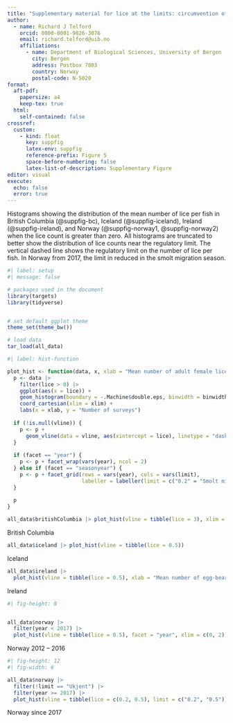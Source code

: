 ```yaml
---
title: "Supplementary material for lice at the limits: circumvention of regulatory limits on salmon lice counts in aquaculture facilities"
author:
  - name: Richard J Telford
    orcid: 0000-0001-9826-3076
    email: richard.telford@uib.no
    affiliations:
      - name: Department of Biological Sciences, University of Bergen 
        city: Bergen
        address: Postbox 7803
        country: Norway
        postal-code: N-5020
format: 
  aft-pdf:
    papersize: a4
    keep-tex: true  
  html: 
    self-contained: false
crossref:
  custom:
    - kind: float
      key: suppfig
      latex-env: suppfig
      reference-prefix: Figure S
      space-before-numbering: false
      latex-list-of-description: Supplementary Figure
editor: visual
execute:
  echo: false
  error: true
---
```



Histograms showing the distribution of the mean number of lice per fish in British Columbia (@suppfig-bc), Iceland (@suppfig-iceland), Ireland (@suppfig-ireland), and Norway (@suppfig-norway1, @suppfig-norway2) when the lice count is greater than zero.
All histograms are truncated to better show the distribution of lice counts near the regulatory limit.
The vertical dashed line shows the regulatory limit on the number of lice per fish. 
In Norway from 2017, the limit in reduced in the smolt migration season.


```r
#| label: setup
#| message: false

# packages used in the document
library(targets)
library(tidyverse)


# set default ggplot theme
theme_set(theme_bw())

# load data
tar_load(all_data)
```

```r
#| label: hist-function

plot_hist <- function(data, x, xlab = "Mean number of adult female lice per fish", xlim = c(0, 3), binwidth = 0.05, vline = NULL, facet = "none") {
  p <- data |> 
    filter(lice > 0) |> 
    ggplot(aes(x = lice)) +
    geom_histogram(boundary = -.Machine$double.eps, binwidth = binwidth) +
    coord_cartesian(xlim = xlim) +
    labs(x = xlab, y = "Number of surveys")
  
  if (!is.null(vline)) {
    p <- p + 
      geom_vline(data = vline, aes(xintercept = lice), linetype = "dashed", colour = "#99151c")
  }
  
  if (facet == "year") {
    p <- p + facet_wrap(vars(year), ncol = 2)
  } else if (facet == "seasonyear") {
    p <- p + facet_grid(rows = vars(year), cols = vars(limit), 
                        labeller = labeller(limit = c("0.2" = "Smolt migration", "0.5" = "Ex smolt migration")))
  }
  
  p
}
```


:::{#suppfig-bc}
```r

all_data$britishColumbia |> plot_hist(vline = tibble(lice = 3), xlim = c(0, 5), xlab = "Mean number of motile lice per fish")

```

British Columbia
:::

:::{#suppfig-iceland}
```r

all_data$iceland |> plot_hist(vline = tibble(lice = 0.5))

```

Iceland
:::

:::{#suppfig-ireland}

```r

all_data$ireland |> 
  plot_hist(vline = tibble(lice = 0.5), xlab = "Mean number of egg-bearing lice per fish")

```
Ireland
:::

:::{#suppfig-norway1}

```r
#| fig-height: 8 


all_data$norway |> 
  filter(year < 2017) |> 
  plot_hist(vline = tibble(lice = 0.5), facet = "year", xlim = c(0, 2))
```
Norway 2012 -- 2016
:::


:::{#suppfig-norway2}

```r
#| fig-height: 12
#| fig-width: 6

all_data$norway |> 
  filter(!limit == "Ukjent") |> 
  filter(year >= 2017) |> 
  plot_hist(vline = tibble(lice = c(0.2, 0.5), limit = c("0.2", "0.5")), facet = "seasonyear", xlim = c(0, 1))
```
Norway since 2017
:::
